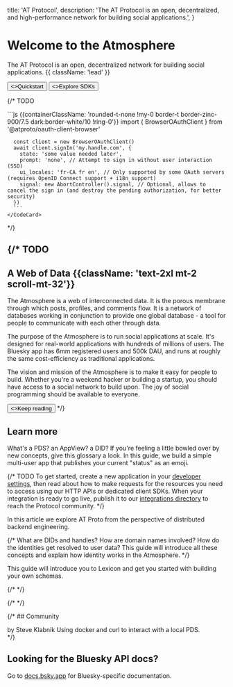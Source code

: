 
  title: 'AT Protocol',
  description:
    'The AT Protocol is an open, decentralized, and high-performance network for building social applications.',
}


<HeroPattern />

# Welcome to the Atmosphere

The AT Protocol is an open, decentralized network for building social applications. {{ className: 'lead' }}

<div className="not-prose mb-16 mt-6 flex gap-3">
  <Button href="/guides/applications" arrow="right">
    <>Quickstart</>
  </Button>
  <Button href="/sdks" variant="outline">
    <>Explore SDKs</>
  </Button>
</div>

{/* TODO <Row>
  <Col>
      <Firehose />
  </Col>
  <Col>
    <CodeCard description="Single Sign-On in 5 minutes." href="/todo" icon={UserIcon}>
      ```js {{containerClassName: 'rounded-t-none !my-0 border-t border-zinc-900/7.5 dark:border-white/10 !ring-0'}}
      import { BrowserOAuthClient } from '@atproto/oauth-client-browser'

      const client = new BrowserOAuthClient()
      await client.signIn('my.handle.com', {
        state: 'some value needed later',
        prompt: 'none', // Attempt to sign in without user interaction (SSO)
        ui_locales: 'fr-CA fr en', // Only supported by some OAuth servers (requires OpenID Connect support + i18n support)
        signal: new AbortController().signal, // Optional, allows to cancel the sign in (and destroy the pending authorization, for better security)
      })
      ```
    </CodeCard>
  </Col>
</Row> */}

<Guides />

<Specs />

{/* TODO
---

## A Web of Data {{className: 'text-2xl mt-2 scroll-mt-32'}}

The Atmosphere is a web of interconnected data. It is the porous membrane through which posts, profiles, and comments flow.  It is a network of databases working in conjunction to provide one global database - a tool for people to communicate with each other through data.

The purpose of the Atmosphere is to run social applications at scale. It's designed for real-world applications with hundreds of millions of users. The Bluesky app has 6mm registered users and 500k DAU, and runs at roughly the same cost-efficiency as traditional applications.

The vision and mission of the Atmosphere is to make it easy for people to build. Whether you're a weekend hacker or building a startup, you should have access to a social network to build upon. The joy of social programming should be available to everyone.

<Button href="/quickstart" arrow="right">
  <>Keep reading</>
</Button> */}

## Learn more

<div className="xl:grid grid-cols-2 gap-12 xl:max-w-none border-t border-zinc-900/5 dark:border-zinc-700 pt-10 mt-4">

<ArticleSummary tag="Guide" title="Glossary of terms" href="/guides/glossary" >
What's a PDS? an AppView? a DID? If you're feeling a little bowled over by new concepts, give this glossary a look.
</ArticleSummary>

<ArticleSummary tag="Guide" title="The fast intro to building on ATProto" href="/guides/applications" >
In this guide, we build a simple multi-user app that publishes your current "status" as an emoji.
</ArticleSummary>

{/* TODO <ArticleSummary tag="Article" title="What happens when I like a post?" href="/articles/todo" >
To get started, create a new application in your [developer settings](#), then read about how to make requests for the resources you need to access using our HTTP APIs or dedicated client SDKs. When your integration is ready to go live, publish it to our [integrations directory](#) to reach the Protocol community.
</ArticleSummary> */}

<ArticleSummary tag="Article" title="ATProto for distributed systems engineers" href="/articles/atproto-for-distsys-engineers" >
In this article we explore AT Proto from the perspective of distributed backend engineering.
</ArticleSummary>

{/* <ArticleSummary tag="Guide" title="How do user identities work?" href="/guides/identity" >
What are DIDs and handles? How are domain names involved? How do the identities get resolved to user data? This guide will introduce all these concepts and explain how identity works in the Atmosphere.
</ArticleSummary> */}

<ArticleSummary tag="Guide" title="What is Lexicon, and how do I use it to make a schema?" href="/guides/identity" >
This guide will introduce you to Lexicon and get you started with building your own schemas.
</ArticleSummary>

</div>

<div className="flex flex-col xl:grid grid-cols-3 gap-12 xl:max-w-none border-t border-zinc-900/5 dark:border-zinc-700 pt-10 mt-4">

<ImageCard image={WebWithoutWallsPng} href="https://www.youtube.com/watch?v=F1sJW6nTP6E" title="Web Without Walls - Talk at React Universe 2024" tag="Talk" description="An introduction to the AT Protocol presented by Dan Abramov at React Universe Conf 2024" />

<ImageCard image={DotMediaInterviewPng} href="https://flipboard.video/w/ophhJTECuL7fcBNbUitV3q" title="Make Identity Central Again, with Bluesky's Jay Graber" tag="Interview" description="An interview between Jay Graber and Flipboard CEO Mike McCue about making social more like the Web." />

<ImageCard image={WhitepaperPng} href="https://arxiv.org/abs/2402.03239" title="Bluesky and the AT Protocol: Usable Decentralized Social Media" tag="Whitepaper" description="A whitepaper authored by Martin Kleppman and the AT Protocol team." />

{/* <ImageCard image={TbdIntervewJpg} href="https://www.youtube.com/live/D5WVK7KfTAk" title="Building the Social Internet with Bluesky's AT Protocol" tag="Interview" description="An interview between Dan Abramov and TBD about how the dotmedia Protocol works.png" /> */}

{/* <ImageCard image={HowDoesBlueskyWorkBlogpostPng} href="https://steveklabnik.com/writing/how-does-bluesky-work/" title="How does Bluesky work?" tag="Community Blogpost" description="A blog post by Steve Klabnik describing how Bluesky and ATProto work at a high level." /> */}

</div>

{/* ## Community

<div className="xl:grid grid-cols-3 gap-12 xl:max-w-none border-t border-zinc-900/5 dark:border-zinc-700 pt-10 mt-4">

<ArticleSummarySmall href="https://steveklabnik.com/writing/how-does-bluesky-work/" title="How does Bluesky work?">
by Steve Klabnik
</ArticleSummarySmall>

<ArticleSummarySmall href="https://bolsonism.blogspot.com/2024/08/local-development-with-at-proto-pds.html" title="Local Development with a PDS">
Using docker and curl to interact with a local PDS.
</ArticleSummarySmall>

</div> */}

## Looking for the Bluesky API docs?

Go to [docs.bsky.app](https://docs.bsky.app) for Bluesky-specific documentation.